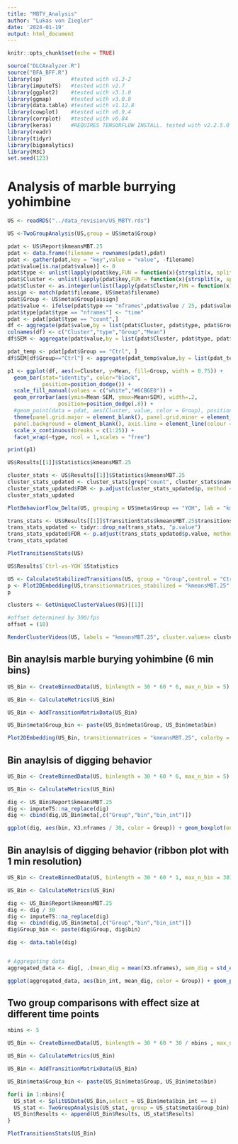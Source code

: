 ---
title: "MBTY_Analysis"
author: "Lukas von Ziegler"
date: '2024-01-19'
output: html_document
---

```{r setup, include=FALSE}
knitr::opts_chunk$set(echo = TRUE)
```

```{r, message=FALSE, warning = FALSE}
source("DLCAnalyzer.R")
source("BFA_BFF.R")
library(sp)         #tested with v1.3-2
library(imputeTS)   #tested with v2.7
library(ggplot2)    #tested with v3.1.0
library(ggmap)      #tested with v3.0.0
library(data.table) #tested with v1.12.8
library(cowplot)    #tested with v0.9.4
library(corrplot)   #tested with v0.84
library(keras)      #REQUIRES TENSORFLOW INSTALL. tested with v2.2.5.0
library(readr)
library(tidyr)
library(biganalytics)
library(M3C)
set.seed(123)
```


# Analysis of marble burrying yohimbine

```{r}
US <- readRDS("../data_revision/US_MBTY.rds")

US <-TwoGroupAnalysis(US,group = US$meta$Group)
```


```{r, fig.height=1.9, fig.width=5.5}
pdat <- US$Report$kmeansMBT.25
pdat <- data.frame(filename = rownames(pdat),pdat)
pdat <- gather(pdat,key = "key",value = "value", -filename)
pdat$value[is.na(pdat$value)] <- 0
pdat$type <- unlist(lapply(pdat$key,FUN = function(x){strsplit(x, split = "\\.")[[1]][2]}))
pdat$Cluster <- unlist(lapply(pdat$key,FUN = function(x){strsplit(x, split = "\\.")[[1]][1]}))
pdat$Cluster <- as.integer(unlist(lapply(pdat$Cluster,FUN = function(x){strsplit(x, split = "X")[[1]][2]})))
assign <- match(pdat$filename, US$meta$filename)
pdat$Group <- US$meta$Group[assign]
pdat$value <- ifelse(pdat$type == "nframes",pdat$value / 25, pdat$value)
pdat$type[pdat$type == "nframes"] <- "time"
pdat <- pdat[pdat$type == "count",]
df <- aggregate(pdat$value,by = list(pdat$Cluster, pdat$type, pdat$Group), FUN = mean)
colnames(df) <- c("Cluster","type","Group","Mean")
df$SEM <- aggregate(pdat$value,by = list(pdat$Cluster, pdat$type, pdat$Group), FUN = sd)$x / sqrt(10)

pdat_temp <- pdat[pdat$Group == "Ctrl", ]
df$SEM[df$Group=="Ctrl"] <- aggregate(pdat_temp$value,by = list(pdat_temp$Cluster, pdat_temp$type, pdat_temp$Group), FUN = sd)$x / sqrt(9)

p1 <- ggplot(df, aes(x=Cluster, y=Mean, fill=Group, width = 0.75)) + 
  geom_bar(stat="identity", color="black", 
           position=position_dodge()) +
  scale_fill_manual(values = c("white","#6CB6E0")) +
  geom_errorbar(aes(ymin=Mean-SEM, ymax=Mean+SEM), width=.2,
                position=position_dodge(.8)) +
  #geom_point(data = pdat, aes(Cluster, value, color = Group), position = position_jitterdodge(.3), color = "black", alpha = 0.2, size = 0.3)+ 
  theme(panel.grid.major = element_blank(), panel.grid.minor = element_blank(),
  panel.background = element_blank(), axis.line = element_line(colour = "black")) + 
  scale_x_continuous(breaks = c(1:25)) +
  facet_wrap(~type, ncol = 1,scales = "free")

print(p1)

US$Results[[1]]$Statistics$kmeansMBT.25

cluster_stats <- US$Results[[1]]$Statistics$kmeansMBT.25
cluster_stats_updated <- cluster_stats[grep("count", cluster_stats$name), ]
cluster_stats_updated$FDR <- p.adjust(cluster_stats_updated$p, method = "BY")
cluster_stats_updated
```

```{r, fig.height=5, fig.width=5}
PlotBehaviorFlow_Delta(US, grouping = US$meta$Group == "YOH", lab = "kmeansMBT.25")

trans_stats <- US$Results[[1]]$TransitionStats$kmeansMBT.25$transitions
trans_stats_updated <- tidyr::drop_na(trans_stats, "p.value")
trans_stats_updated$FDR <- p.adjust(trans_stats_updated$p.value, method = "BY")
trans_stats_updated
```

```{r, fig.height=2, fig.width=6}
PlotTransitionsStats(US)

US$Results$`Ctrl-vs-YOH`$Statistics
```

```{r, fig.height=3.2, fig.width=4.5}
US <- CalculateStabilizedTransitions(US, group = "Group",control = "Ctrl",labels = "kmeansMBT.25")
p <- Plot2DEmbedding(US,transitionmatrices_stabilized = "kmeansMBT.25",colorby = "Group", colors =  c("grey", "#6CB6E0"), plot.sem = TRUE, method = "umap", seed = 123)
p
```

```{r, eval = FALSE}
clusters <- GetUniqueClusterValues(US)[[1]]

#offset determined by 300/fps
offset = (10)

RenderClusterVideos(US, labels = "kmeansMBT.25", cluster.values= clusters , "../NEW_DATA/MBTY/", video.format = ".mp4", n = 5, random = TRUE, output.folder = "Examples_BTMY", exp.name = "BTMY", fps = 30, min.length.s = 0, lag.s = 0, offset.s = offset)
```

## Bin anaylsis marble burying yohimbine (6 min bins)

```{r, fig.height=4, fig.width=5, warning=FALSE}

US_Bin <- CreateBinnedData(US, binlength = 30 * 60 * 6, max_n_bin = 5)

US_Bin <- CalculateMetrics(US_Bin)

US_Bin <- AddTransitionMatrixData(US_Bin)

US_Bin$meta$Group_bin <- paste(US_Bin$meta$Group, US_Bin$meta$bin)

Plot2DEmbedding(US_Bin, transitionmatrices = "kmeansMBT.25", colorby = "Group_bin", colors = c("#B2BCEC","#7886CB","#4E60B7","#283A94","#071B7B","#E89698","#C36163","#9E3436","#831517","#6D0002"), plot.sem = T)
```

## Bin anaylsis of digging behavior

```{r, fig.height=3, fig.width=5, warning=FALSE}
US_Bin <- CreateBinnedData(US, binlength = 30 * 60 * 6, max_n_bin = 5)

US_Bin <- CalculateMetrics(US_Bin)

dig <- US_Bin$Report$kmeansMBT.25
dig <- imputeTS::na_replace(dig)
dig <- cbind(dig,US_Bin$meta[,c("Group","bin","bin_int")])

ggplot(dig, aes(bin, X3.nframes / 30, color = Group)) + geom_boxplot(outlier.shape = NA) + geom_point(position = position_jitterdodge(jitter.width = 0.1)) + theme_bw() + ggtitle("Digging cluster in 6 min bins") + ylab("time spent digging / s") + scale_color_manual(values = c("black","red"))
```

## Bin anaylsis of digging behavior (ribbon plot with 1 min resolution)

```{r, fig.height=4, fig.width=6, warning=FALSE}
US_Bin <- CreateBinnedData(US, binlength = 30 * 60 * 1, max_n_bin = 30)

US_Bin <- CalculateMetrics(US_Bin)

dig <- US_Bin$Report$kmeansMBT.25
dig <- dig / 30
dig <- imputeTS::na_replace(dig)
dig <- cbind(dig,US_Bin$meta[,c("Group","bin","bin_int")])
dig$Group_bin <- paste(dig$Group, dig$bin)

dig <- data.table(dig)


# Aggregating data
aggregated_data <- dig[, .(mean_dig = mean(X3.nframes), sem_dig = std_err(X3.nframes), bin_int = unique(bin_int), Group = unique(Group)), by = .(Group_bin)]

ggplot(aggregated_data, aes(bin_int, mean_dig, color = Group)) + geom_path(size = 1) + geom_ribbon(aes(ymin = mean_dig-sem_dig, ymax = mean_dig + sem_dig, fill = Group), alpha = 0.3) + theme_bw() + theme(axis.text.x = element_text(angle = 45, vjust = 0.5, hjust=0.5)) + scale_color_manual(values = c("black","red")) + scale_fill_manual(values = c("black","red")) + ylab("time spent digging / s") + xlab("minute bin") + scale_x_continuous(breaks = c(1:30)) + ggtitle("Digging behavior in 1 minute bins")
```

## Two group comparisons with effect size at different time points

```{r, fig.width= 6, fig.height=8, warning=FALSE}
nbins <- 5

US_Bin <- CreateBinnedData(US, binlength = 30 * 60 * 30 / nbins , max_n_bin = nbins)

US_Bin <- CalculateMetrics(US_Bin)

US_Bin <- AddTransitionMatrixData(US_Bin)

US_Bin$meta$Group_bin <- paste(US_Bin$meta$Group, US_Bin$meta$bin)

for(i in 1:nbins){
  US_stat <- SplitUSData(US_Bin,select = US_Bin$meta$bin_int == i)
  US_stat <- TwoGroupAnalysis(US_stat, group = US_stat$meta$Group_bin)
  US_Bin$Results <- append(US_Bin$Results, US_stat$Results)
}

PlotTransitionsStats(US_Bin)
```
